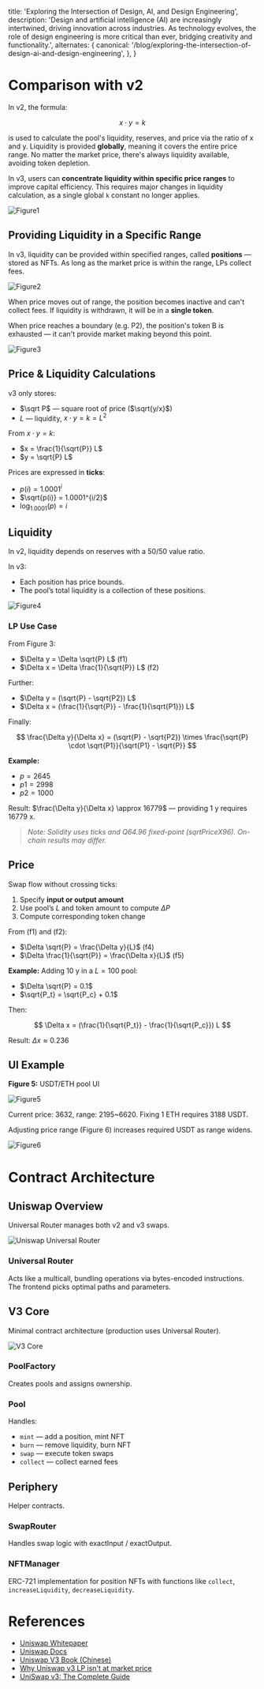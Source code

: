   title: 'Exploring the Intersection of Design, AI, and Design Engineering',
  description:
    'Design and artificial intelligence (AI) are increasingly intertwined, driving innovation across industries. As technology evolves, the role of design engineering is more critical than ever, bridging creativity and functionality.',
  alternates: {
    canonical:
      '/blog/exploring-the-intersection-of-design-ai-and-design-engineering',
  },
}

<Cover src="/aave-logo.png" alt="Aave Logo" caption="Aave" />

# Comparison with v2

In v2, the formula:

$$
x \cdot y = k
$$

is used to calculate the pool's liquidity, reserves, and price via the ratio of x and y. Liquidity is provided **globally**, meaning it covers the entire price range. No matter the market price, there's always liquidity available, avoiding token depletion.

In v3, users can **concentrate liquidity within specific price ranges** to improve capital efficiency. This requires major changes in liquidity calculation, as a single global `k` constant no longer applies.

![Figure1](https://i.imgur.com/HZgNHcE.png)

## Providing Liquidity in a Specific Range

In v3, liquidity can be provided within specified ranges, called **positions** — stored as NFTs. As long as the market price is within the range, LPs collect fees.

![Figure2](https://i.imgur.com/dCkrpsp.png)

When price moves out of range, the position becomes inactive and can't collect fees. If liquidity is withdrawn, it will be in a **single token**.

When price reaches a boundary (e.g. P2), the position's token B is exhausted — it can't provide market making beyond this point.

![Figure3](https://i.imgur.com/05PKsGi.png)

## Price & Liquidity Calculations

v3 only stores:

- $\sqrt P$ — square root of price ($\sqrt{y/x}$)
- $L$ — liquidity, $x \cdot y = k = L^2$

From $x \cdot y = k$:

- $x = \frac{1}{\sqrt{P}} L$
- $y = \sqrt{P} L$

Prices are expressed in **ticks**:

- $p(i) = 1.0001^i$
- $\sqrt{p(i)} = 1.0001^{i/2}$
- $\log_{1.0001}{(p)} = i$

## Liquidity

In v2, liquidity depends on reserves with a 50/50 value ratio.

In v3:

- Each position has price bounds.
- The pool’s total liquidity is a collection of these positions.

![Figure4](https://i.imgur.com/EQN7sAy.png)

### LP Use Case

From Figure 3:

- $\Delta y = \Delta \sqrt{P} L$ (f1)
- $\Delta x = \Delta \frac{1}{\sqrt{P}} L$ (f2)

Further:

- $\Delta y = (\sqrt{P} - \sqrt{P2}) L$
- $\Delta x = (\frac{1}{\sqrt{P}} - \frac{1}{\sqrt{P1}}) L$

Finally:

$$
\frac{\Delta y}{\Delta x} = (\sqrt{P} - \sqrt{P2}) \times \frac{\sqrt{P} \cdot \sqrt{P1}}{\sqrt{P1} - \sqrt{P}}
$$

**Example:**

- $p = 2645$
- $p1 = 2998$
- $p2 = 1000$

Result: $\frac{\Delta y}{\Delta x} \approx 16779$ — providing 1 y requires 16779 x.

> _Note: Solidity uses ticks and Q64.96 fixed-point (sqrtPriceX96). On-chain results may differ._

## Price

Swap flow without crossing ticks:

1. Specify **input or output amount**
2. Use pool’s $L$ and token amount to compute $\Delta P$
3. Compute corresponding token change

From (f1) and (f2):

- $\Delta \sqrt{P} = \frac{\Delta y}{L}$ (f4)
- $\Delta \frac{1}{\sqrt{P}} = \frac{\Delta x}{L}$ (f5)

**Example:** Adding 10 y in a $L=100$ pool:

- $\Delta \sqrt{P} = 0.1$
- $\sqrt{P_t} = \sqrt{P_c} + 0.1$

Then:

$$
\Delta x = (\frac{1}{\sqrt{P_t}} - \frac{1}{\sqrt{P_c}}) L
$$

Result: $\Delta x \approx 0.236$

## UI Example

**Figure 5:** USDT/ETH pool UI

![Figure5](https://i.imgur.com/LMpDPt3.png)

Current price: 3632, range: 2195~6620. Fixing 1 ETH requires 3188 USDT.

Adjusting price range (Figure 6) increases required USDT as range widens.

![Figure6](https://i.imgur.com/mTw5OCx.png)

# Contract Architecture

## Uniswap Overview

Universal Router manages both v2 and v3 swaps.

![Uniswap Universal Router](https://i.imgur.com/0ogynpW.png)

### Universal Router

Acts like a multicall, bundling operations via bytes-encoded instructions. The frontend picks optimal paths and parameters.

## V3 Core

Minimal contract architecture (production uses Universal Router).

![V3 Core](https://i.imgur.com/tvMJuiS.png)

### PoolFactory

Creates pools and assigns ownership.

### Pool

Handles:

- `mint` — add a position, mint NFT
- `burn` — remove liquidity, burn NFT
- `swap` — execute token swaps
- `collect` — collect earned fees

## Periphery

Helper contracts.

### SwapRouter

Handles swap logic with exactInput / exactOutput.

### NFTManager

ERC-721 implementation for position NFTs with functions like `collect`, `increaseLiquidity`, `decreaseLiquidity`.

# References

- [Uniswap Whitepaper](https://app.uniswap.org/whitepaper-v3.pdf)
- [Uniswap Docs](https://docs.uniswap.org/)
- [Uniswap V3 Book (Chinese)](https://y1cunhui.github.io/uniswapV3-book-zh-cn/docs/milestone_3/cross-tick-swaps/)
- [Why Uniswap v3 LP isn't at market price](https://medium.com/@web3roy/%E7%82%BA%E4%BB%80%E9%BA%BC-uniswap-v3-%E6%B7%BB%E5%8A%A0%E6%B5%81%E5%8B%95%E6%80%A7%E4%B8%8D%E6%98%AF%E6%8C%89%E7%95%B6%E5%89%8D%E5%83%B9%E6%A0%BC%E6%B7%BB%E5%8A%A0-d0a61563d564)
- [UniSwap v3: The Complete Guide](https://www.liquidloans.io/vault/research/defi/uniswap-v3-the-complete-guide)
